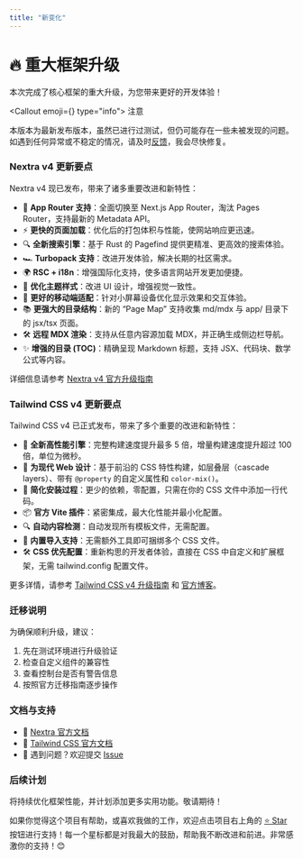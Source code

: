 ```yaml
---
title: "新变化"
---
```



# 🔥 重大框架升级

本次完成了核心框架的重大升级，为您带来更好的开发体验！

<Callout emoji={<span className='icon-[ri--alarm-warning-fill]'></span>} type="info">
注意

本版本为最新发布版本，虽然已进行过测试，但仍可能存在一些未被发现的问题。如遇到任何异常或不稳定的情况，请及时[反馈](https://github.com/telepace/nexus/issues)，我会尽快修复。
</Callout>

### Nextra v4 更新要点

Nextra v4 现已发布，带来了诸多重要改进和新特性：

- 🚀 **App Router 支持**：全面切换至 Next.js App Router，淘汰 Pages Router，支持最新的 Metadata API。
- ⚡ **更快的页面加载**：优化后的打包体积与性能，使网站响应更迅速。
- 🔍 **全新搜索引擎**：基于 Rust 的 Pagefind 提供更精准、更高效的搜索体验。
- 🏎️ **Turbopack 支持**：改进开发体验，解决长期的社区需求。
- 🌍 **RSC + i18n**：增强国际化支持，使多语言网站开发更加便捷。
- 🎨 **优化主题样式**：改进 UI 设计，增强视觉一致性。
- 📱 **更好的移动端适配**：针对小屏幕设备优化显示效果和交互体验。
- 📚 **更强大的目录结构**：新的 “Page Map” 支持收集 md/mdx 与 app/ 目录下的 jsx/tsx 页面。
- 🛠️ **远程 MDX 渲染**：支持从任意内容源加载 MDX，并正确生成侧边栏导航。
- ✨ **增强的目录 (TOC)**：精确呈现 Markdown 标题，支持 JSX、代码块、数学公式等内容。

详细信息请参考 [Nextra v4 官方升级指南](https://the-guild.dev/blog/nextra-4)

### Tailwind CSS v4 更新要点

Tailwind CSS v4 已正式发布，带来了多个重要的改进和新特性：

- 🚀 **全新高性能引擎**：完整构建速度提升最多 5 倍，增量构建速度提升超过 100 倍，单位为微秒。 
- 💎 **为现代 Web 设计**：基于前沿的 CSS 特性构建，如层叠层（cascade layers）、带有 `@property` 的自定义属性和 `color-mix()`。 
- 🎯 **简化安装过程**：更少的依赖，零配置，只需在你的 CSS 文件中添加一行代码。 
- 📦 **官方 Vite 插件**：紧密集成，最大化性能并最小化配置。 
- 🔍 **自动内容检测**：自动发现所有模板文件，无需配置。 
- 📂 **内置导入支持**：无需额外工具即可捆绑多个 CSS 文件。
- 🛠️ **CSS 优先配置**：重新构思的开发者体验，直接在 CSS 中自定义和扩展框架，无需 tailwind.config 配置文件。

更多详情，请参考 [Tailwind CSS v4 升级指南](https://tailwindcss.com/docs/upgrade-guide) 和 [官方博客](https://tailwindcss.com/blog/tailwindcss-v4)。


### 迁移说明

为确保顺利升级，建议：

1. 先在测试环境进行升级验证
2. 检查自定义组件的兼容性
3. 查看控制台是否有警告信息
4. 按照官方迁移指南逐步操作

### 文档与支持

- 📘 [Nextra 官方文档](https://nextra.site)
- 🎨 [Tailwind CSS 官方文档](https://tailwindcss.com)
- 🐞 遇到问题？欢迎提交 [Issue](https://github.com/telepace/nexus/issues)

### 后续计划

将持续优化框架性能，并计划添加更多实用功能。敬请期待！

如果你觉得这个项目有帮助，或喜欢我做的工作，欢迎点击项目右上角的 [⭐️ Star](https://github.com/telepace/nexus) 按钮进行支持！每一个星标都是对我最大的鼓励，帮助我不断改进和前进。非常感激你的支持！😊
